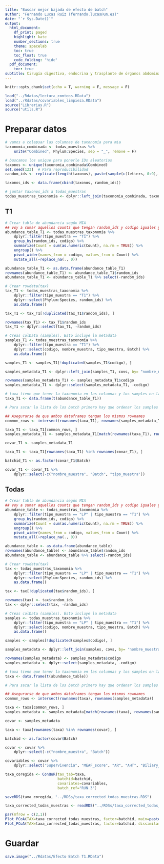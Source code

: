 ```yaml
---
title: "Buscar mejor bajada de efecto de batch"
author: "Fernando Lucas Ruiz (fernando.lucas@um.es)"
date: "`r Sys.Date()`"
output:
  html_document:
    df_print: paged
    highlight: kate
    number_sections: true
    theme: spacelab
    toc: true
    toc_float: true
    code_folding: "hide"
  pdf_document:
    toc: true
subtitle: Cirugía digestiva, endocrina y trasplante de órganos abdominales (IMIB)
---
```


```r
knitr::opts_chunk$set(echo = T, warning = F, message = F)
```

```r
load("../Rdatas/lectura_conteos.RData")
load("../Rdatas/covariables_limpieza.RData")
source("Librerias.R")
source("utils.R")
```

# Preparar datos

```r
# vamos a colapsar las columnas de taxonomia para mia
taxonomia_combinada <- todas_muestras %>%
    unite("Combined", Phylum:Species, sep = "_", remove = F)

# buscamos los unique para ponerle IDs aleatorios
taxonos <- unique(taxonomia_combinada$Combined)
set.seed(123)  # Para reproducibilidad
random_ids <- replicate(length(taxonos), paste(sample(c(letters, 0:9), 8, replace = TRUE), collapse = ""))

taxonos_ids <- data.frame(cbind(taxonos, random_ids))

# juntar taxonos_ids a todas_muestras 
todas_muestras_taxonomia <- dplyr::left_join(taxonomia_combinada, taxonos_ids, by = c("Combined" = "taxonos"))
```

## T1

```r
# Crear tabla de abundancia según MIA
## voy a sumar aquellos counts que tengan random_ids y codigo iguales ya que provienen de los "slash calls"
abundance_table_T1 <- todas_muestras_taxonomia %>%
    dplyr::filter(tipo_muestra == "T1") %>%
    group_by(random_ids, codigo) %>%
    summarize(Count = sum(as.numeric(Count), na.rm = TRUE)) %>%
    ungroup() %>%
    pivot_wider(names_from = codigo, values_from = Count) %>%
    mutate_all(~replace_na(., 0))

abundance_table_T1 <- as.data.frame(abundance_table_T1)
rownames(abundance_table_T1) <- abundance_table_T1$random_ids
abundance_table_T1 <- abundance_table_T1 %>% select(-random_ids)

# Crear rowdata(tax)
tax_T1 <- todas_muestras_taxonomia %>%
    dplyr::filter(tipo_muestra == "T1") %>%
    dplyr::select(Phylum:Species, random_ids) %>%
    as.data.frame()

tax_T1 <- tax_T1[!duplicated(tax_T1$random_ids), ]

rownames(tax_T1) <- tax_T1$random_ids
tax_T1 <- dplyr::select(tax_T1, -random_ids)

# Creas colData (samples). Esto incluye la metadata
samples_T1 <- todas_muestras_taxonomia %>%
    dplyr::filter(tipo_muestra == "T1") %>%
    dplyr::select(codigo, nombre_muestra, tipo_muestra, Batch) %>%
    as.data.frame()

samples_T1 <- samples_T1[!duplicated(samples_T1$codigo), ]

samples_metadata_T1 <- dplyr::left_join(samples_T1, covs, by= "nombre_muestra" )

rownames(samples_metadata_T1) <- samples_metadata_T1$codigo
samples_metadata_T1 <- dplyr::select(samples_metadata_T1, -codigo)

```

```r
# taxa tiene que tener la taxonomia en las columnas y los samples en las filas
taxa_T1 <- data.frame(t(abundance_table_T1))

# Para sacar la lista de los batch primero hay que ordenar los samples en el samples_metadata

## Asegurarse de que ambos dataframes tengan los mismos rownames
common_rows <- intersect(rownames(taxa_T1), rownames(samples_metadata_T1))

taxa_T1 <- taxa_T1[common_rows, ]
samples_metadata_T1 <- samples_metadata_T1[match(rownames(taxa_T1), rownames(samples_metadata_T1)), ]

covar_T1 <- samples_metadata_T1 

taxa_T1 <- taxa_T1[rownames(taxa_T1) %in% rownames(covar_T1), ]

batchid_T1 <- as.factor(covar_T1$Batch)

covar_T1 <- covar_T1 %>%
    dplyr::select(-c("nombre_muestra", "Batch", "tipo_muestra"))
```

## Todas

```r
# Crear tabla de abundancia según MIA
## voy a sumar aquellos counts que tengan random_ids y codigo iguales ya que provienen de los "slash calls"
abundance_table <- todas_muestras_taxonomia %>%
    dplyr::filter(tipo_muestra == "LP" | tipo_muestra == "T1") %>%
    group_by(random_ids, codigo) %>%
    summarize(Count = sum(as.numeric(Count), na.rm = TRUE)) %>%
    ungroup() %>%
    pivot_wider(names_from = codigo, values_from = Count) %>%
    mutate_all(~replace_na(., 0))

abundance_table <- as.data.frame(abundance_table)
rownames(abundance_table) <- abundance_table$random_ids
abundance_table <- abundance_table %>% select(-random_ids)

# Crear rowdata(tax)
tax <- todas_muestras_taxonomia %>%
    dplyr::filter(tipo_muestra == "LP" | tipo_muestra == "T1") %>%
    dplyr::select(Phylum:Species, random_ids) %>%
    as.data.frame()

tax <- tax[!duplicated(tax$random_ids), ]

rownames(tax) <- tax$random_ids
tax <- dplyr::select(tax, -random_ids)

# Creas colData (samples). Esto incluye la metadata
samples <- todas_muestras_taxonomia %>%
    dplyr::filter(tipo_muestra == "LP" | tipo_muestra == "T1") %>%
    dplyr::select(codigo, nombre_muestra, tipo_muestra, Batch) %>%
    as.data.frame()

samples <- samples[!duplicated(samples$codigo), ]

samples_metadata <- dplyr::left_join(samples, covs, by= "nombre_muestra" )

rownames(samples_metadata) <- samples_metadata$codigo
samples_metadata <- dplyr::select(samples_metadata, -codigo)

```

```r
# taxa tiene que tener la taxonomia en las columnas y los samples en las filas
taxa <- data.frame(t(abundance_table))

# Para sacar la lista de los batch primero hay que ordenar los samples en el samples_metadata

## Asegurarse de que ambos dataframes tengan los mismos rownames
common_rows <- intersect(rownames(taxa), rownames(samples_metadata))

taxa <- taxa[common_rows, ]
samples_metadata <- samples_metadata[match(rownames(taxa), rownames(samples_metadata)), ]

covar <- samples_metadata 

taxa <- taxa[rownames(taxa) %in% rownames(covar), ]

batchid <- as.factor(covar$Batch)

covar <- covar %>%
    dplyr::select(-c("nombre_muestra", "Batch"))

covariables <- covar %>%
    dplyr::select("Supervivencia", "MEAF_score", "AR", "AHT", "Biliary_complications")
```

```r
taxa_coregida <- ConQuR(tax_tab=taxa, 
                        batchid=batchid, 
                        covariates=covariables, 
                        batch_ref="RUN 3")

saveRDS(taxa_coregida, "../RDSs/taxa_corrected_todas_muestras.RDS")
```

```r
taxa_corrected_todas_muestras <- readRDS("../RDSs/taxa_corrected_todas_muestras.RDS")

par(mfrow = c(2,1))
Plot_PCoA(TAX=taxa_corrected_todas_muestras, factor=batchid, main=paste0("Variables salida", " Bray-Curtis"))
Plot_PCoA(TAX=taxa_corrected_todas_muestras, factor=batchid, dissimilarity = "Aitch", main=paste0("Variables salida", " Aitchison"))

```

# Guardar

```r
save.image("../Rdatas/Efecto Batch T1.RData")
```




